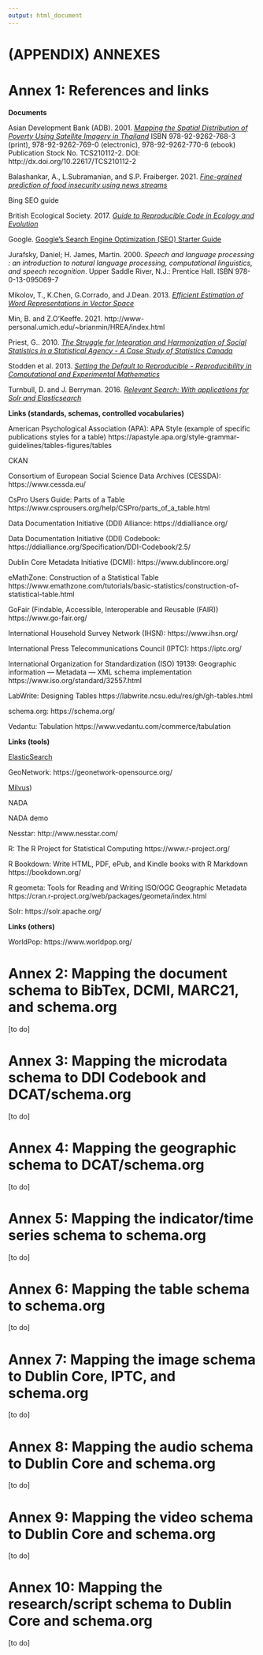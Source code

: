 ---
output: html_document
---

# (APPENDIX) ANNEXES {-}

# Annex 1: References and links {-}

**Documents**

Asian Development Bank (ADB). 2001. [*Mapping the Spatial Distribution of Poverty Using Satellite Imagery in Thailand*](http://dx.doi.org/10.22617/TCS210112-2) ISBN 978-92-9262-768-3 (print), 978-92-9262-769-0 (electronic), 978-92-9262-770-6 (ebook)
Publication Stock No. TCS210112-2. DOI: http://dx.doi.org/10.22617/TCS210112-2

Balashankar, A., L.Subramanian, and S.P. Fraiberger. 2021. [*Fine-grained prediction of food insecurity using news streams*](https://arxiv.org/pdf/2111.15602.pdf)

Bing SEO guide

British Ecological Society. 2017. [*Guide to Reproducible Code in Ecology and Evolution*](https://www.britishecologicalsociety.org/wp-content/uploads/2017/12/guide-to-reproducible-code.pdf) 

Google. [Google's Search Engine Optimization (SEO) Starter Guide](https://developers.google.com/search/docs/beginner/seo-starter-guide)

Jurafsky, Daniel; H. James, Martin. 2000. *Speech and language processing : an introduction to natural language processing, computational linguistics, and speech recognition*. Upper Saddle River, N.J.: Prentice Hall. ISBN 978-0-13-095069-7

Mikolov, T., K.Chen, G.Corrado, and J.Dean. 2013. [*Efficient Estimation of Word Representations in Vector Space*](https://arxiv.org/abs/1301.3781)

Min, B. and Z.O'Keeffe. 2021. http://www-personal.umich.edu/~brianmin/HREA/index.html

Priest, G.. 2010. [*The Struggle for Integration and Harmonization of Social Statistics in a Statistical Agency - A Case Study of Statistics Canada*](https://www.ihsn.org/sites/default/files/resources/IHSN-WP004.pdf) 

Stodden et al. 2013. [*Setting the Default to Reproducible - Reproducibility in Computational and Experimental Mathematics*](http://stodden.net/icerm_report.pdf)

Turnbull, D. and J. Berryman. 2016. [*Relevant Search: With applications for Solr and Elasticsearch*](https://www.manning.com/books/relevant-search) 


**Links (standards, schemas, controlled vocabularies)**

American Psychological Association (APA): APA Style (example of specific publications styles for a table)
https://apastyle.apa.org/style-grammar-guidelines/tables-figures/tables

CKAN

Consortium of European Social Science Data Archives (CESSDA): 
https://www.cessda.eu/

CsPro Users Guide: Parts of a Table
https://www.csprousers.org/help/CSPro/parts_of_a_table.html

Data Documentation Initiative (DDI) Alliance: https://ddialliance.org/

Data Documentation Initiative (DDI) Codebook: https://ddialliance.org/Specification/DDI-Codebook/2.5/

Dublin Core Metadata Initiative (DCMI): https://www.dublincore.org/

eMathZone: Construction of a Statistical Table
https://www.emathzone.com/tutorials/basic-statistics/construction-of-statistical-table.html

GoFair (Findable, Accessible, Interoperable and Reusable (FAIR))
https://www.go-fair.org/

International Household Survey Network (IHSN): https://www.ihsn.org/

International Press Telecommunications Council (IPTC): https://iptc.org/

International Organization for Standardization (ISO) 19139: Geographic information — Metadata — XML schema implementation
https://www.iso.org/standard/32557.html

LabWrite: Designing Tables
https://labwrite.ncsu.edu/res/gh/gh-tables.html

schema.org:
https://schema.org/

Vedantu: Tabulation
https://www.vedantu.com/commerce/tabulation


**Links (tools)**

[ElasticSearch](https://github.com/elastic/elasticsearch) 

GeoNetwork: https://geonetwork-opensource.org/

[Milvus](https://milvus.io/))

NADA

NADA demo 

Nesstar: http://www.nesstar.com/

R: The R Project for Statistical Computing
https://www.r-project.org/

R Bookdown: Write HTML, PDF, ePub, and Kindle books with R Markdown
https://bookdown.org/

R geometa: Tools for Reading and Writing ISO/OGC Geographic Metadata
https://cran.r-project.org/web/packages/geometa/index.html

Solr: https://solr.apache.org/

**Links (others)**

WorldPop: https://www.worldpop.org/


# Annex 2: Mapping the document schema to BibTex, DCMI, MARC21, and schema.org {-}

[to do]

# Annex 3: Mapping the microdata schema to DDI Codebook and DCAT/schema.org {-}

[to do]

# Annex 4: Mapping the geographic schema to DCAT/schema.org {-}

[to do]

# Annex 5: Mapping the indicator/time series schema to schema.org {-}

[to do]

# Annex 6: Mapping the table schema to schema.org {-}

[to do]

# Annex 7: Mapping the image schema to Dublin Core, IPTC, and schema.org {-}

[to do]

# Annex 8: Mapping the audio schema to Dublin Core and schema.org {-}

[to do]

# Annex 9: Mapping the video schema to Dublin Core and schema.org {-}

[to do]

# Annex 10: Mapping the research/script schema to Dublin Core and schema.org {-}

[to do]


